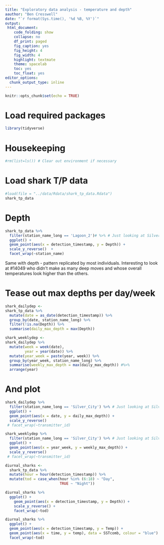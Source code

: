 ```yaml
---
title: "Exploratory data analysis - temperature and depth"
aauthor: "Ben Cresswell"
date: "`r format(Sys.time(), '%d %B, %Y')`"
output: 
 html_document:
    code_folding: show
    collapse: no
    df_print: paged
    fig_caption: yes
    fig_height: 4
    fig_width: 4
    highlight: textmate
    theme: spacelab
    toc: yes
    toc_float: yes
editor_options: 
  chunk_output_type: inline
---
```



```r
knitr::opts_chunk$set(echo = TRUE)
```

# Load required packages
```r
library(tidyverse)
```

# Housekeeping
```r
#rm(list=ls()) # Clear out environment if necessary
```

# Load shark T/P data
```r
#load(file = "../data/Rdata/shark_tp_data.Rdata")
shark_tp_data
```








# Depth 
```r
shark_tp_data %>% 
  filter(station_name_long == 'Lagoon_2')# %>% # Just looking at Silver City for now as it is the only one with observations for the whole period
  ggplot() +
  geom_point(aes(x = detection_timestamp, y = Depth)) +
  scale_y_reverse()  +
  facet_wrap(~station_name)
```
Same with depth - pattern replicated by most individuals. 
Interesting to look at #14049 who didn't make as many deep moves and whose overall temperatures look higher than the others.

# Tease out max depths per day/week
```r
shark_dailydep <- 
shark_tp_data %>% 
  mutate(date = as_date(detection_timestamp)) %>% 
  group_by(date, station_name_long) %>% 
  filter(!is.na(Depth)) %>% 
  summarise(daily_max_depth = max(Depth))

shark_weeklydep <- 
shark_dailydep %>% 
  mutate(week = week(date),
         year = year(date)) %>% 
  mutate(year_week = paste(year, week)) %>% 
  group_by(year_week, station_name_long) %>% 
  summarise(weekly_max_depth = max(daily_max_depth)) #%>% 
  arrange(year)
```

# And plot
```r
shark_dailydep %>% 
  filter(station_name_long == 'Silver_City') %>% # Just looking at Silver City for now as it is the only one with observations for the whole period
  ggplot() +
  geom_point(aes(x = date, y = daily_max_depth)) +
  scale_y_reverse() 
 # facet_wrap(~transmitter_id)

shark_weeklydep %>% 
  filter(station_name_long == 'Silver_City') %>% # Just looking at Silver City for now as it is the only one with observations for the whole period
  ggplot() +
  geom_point(aes(x = year_week, y = weekly_max_depth)) +
  scale_y_reverse() 
 # facet_wrap(~transmitter_id)
```


```r
diurnal_sharks <- 
  shark_tp_data %>% 
  mutate(hour = hour(detection_timestamp)) %>% 
  mutate(tod = case_when(hour %in% (6:18) ~ "Day",
                         TRUE ~ "Night"))
```



```r
diurnal_sharks %>% 
  ggplot() +
    geom_point(aes(x = detection_timestamp, y = Depth)) +
    scale_y_reverse() +
    facet_wrap(~tod)
```


```r
diurnal_sharks %>% 
  ggplot() +
  geom_point(aes(x = detection_timestamp, y = Temp)) +
  geom_point(aes(x = time, y = temp), data = SSTcomb, colour = "blue") +
  facet_wrap(~tod)
```








